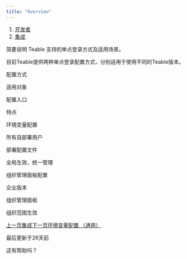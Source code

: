 ```yaml
---
title: "Overview"
---
```


1. [开发者](/kai-fa-zhe)
2. [集成](/kai-fa-zhe/ji-cheng)

简要说明 Teable 支持的单点登录方式及适用场景。

目前Teable提供两种单点登录配置方式，分别适用于使用不同的Teable版本。

配置方式

适用对象

配置入口

特点

环境变量配置

所有自部署用户

部署配置文件

全局生效，统一管理

组织管理面板配置

企业版本

组织管理面板

组织范围生效

[上一页集成](/kai-fa-zhe/ji-cheng)[下一页环境变量配置 （通用）](/kai-fa-zhe/ji-cheng/dan-dian-deng-lu/dian-dan-deng-lu)

最后更新于26天前

这有帮助吗？
